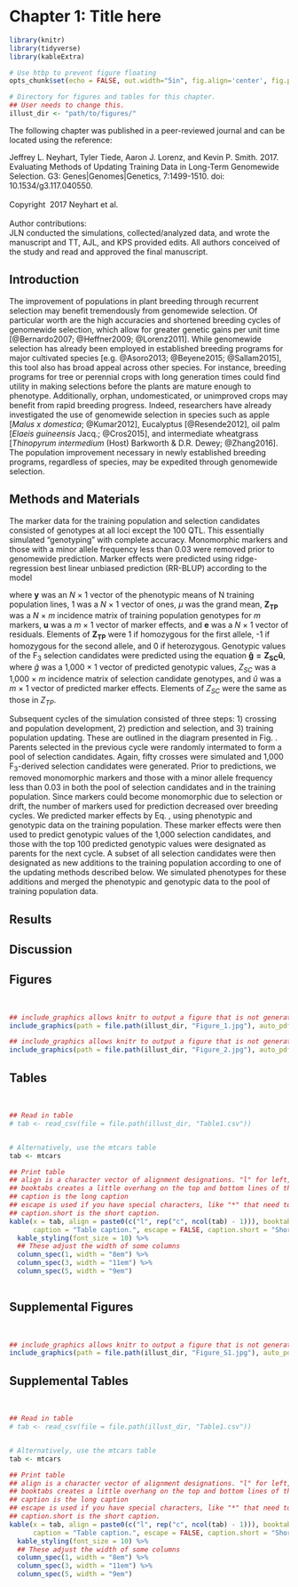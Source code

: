 # Chapter 1: Title here {#chapter1}

```r
library(knitr)
library(tidyverse) 
library(kableExtra) 

# Use htbp to prevent figure floating
opts_chunk$set(echo = FALSE, out.width="5in", fig.align='center', fig.pos = "htbp") 

# Directory for figures and tables for this chapter.
## User needs to change this.
illust_dir <- "path/to/figures/"

```

\newpage

<!-- Below is example content to include if this chapter was previously published. -->
<!-- You may comment (Ctrl + Shift + C) or delete it if unnecessary -->

\singlespace
\noindent
The following chapter was published in a peer-reviewed journal and can be located using the reference: \

\singlespace
\noindent
Jeffrey L. Neyhart, Tyler Tiede, Aaron J. Lorenz, and Kevin P. Smith. 2017. Evaluating Methods of Updating Training Data in Long-Term Genomewide Selection. G3: Genes|Genomes|Genetics, 7:1499-1510. doi: 10.1534/g3.117.040550. \ 
\
\
Copyright \textcopyright \ 2017 Neyhart et al.
\
\
Author contributions:  
JLN conducted the simulations, collected/analyzed data, and wrote the manuscript and TT, AJL, and KPS provided edits. All authors conceived of the study and read and approved the final manuscript.


<!-- End of example -->


\doublespace

\newpage


## Introduction

<!-- Sample paragraph. -->

The improvement of populations in plant breeding through recurrent selection may benefit tremendously from genomewide selection. Of particular worth are the high accuracies and shortened breeding cycles of genomewide selection, which allow for greater genetic gains per unit time [@Bernardo2007; @Heffner2009; @Lorenz2011]. While genomewide selection has already been employed in established breeding programs for major cultivated species [e.g. @Asoro2013; @Beyene2015; @Sallam2015], this tool also has broad appeal across other species. For instance, breeding programs for tree or perennial crops with long generation times could find utility in making selections before the plants are mature enough to phenotype. Additionally, orphan, undomesticated, or unimproved crops may benefit from rapid breeding progress. Indeed, researchers have already investigated the use of genomewide selection in species such as apple [*Malus x domestica*; @Kumar2012], Eucalyptus [@Resende2012], oil palm [*Elaeis guineensis* Jacq.; @Cros2015], and intermediate wheatgrass [*Thinopyrum intermedium* (Host) Barkworth & D.R. Dewey; @Zhang2016]. The population improvement necessary in newly established breeding programs, regardless of species, may be expedited through genomewide selection.


## Methods and Materials

<!-- Example paragraph with an equation that is numbered so it can be referenced within the text. -->

The marker data for the training population and selection candidates consisted of genotypes at all loci except the 100 QTL. This essentially simulated “genotyping” with complete accuracy. Monomorphic markers and those with a minor allele frequency less than 0.03 were removed prior to genomewide prediction. Marker effects were predicted using ridge-regression best linear unbiased prediction (RR-BLUP) according to the model
\begin{equation}
  \label{eq:I1}
  \mathbf{y = 1\mu + Z_{TP} u + e},
\end{equation}


<!-- "\noindent" prevents indents when a new paragraph is made. -->

\noindent
where $\mathbf{y}$ was an *N* × 1 vector of the phenotypic means of N training population lines, 1 was a *N* × 1 vector of ones, $\mu$ was the grand mean, $\mathbf{Z_{TP}}$ was a *N* × *m* incidence matrix of training population genotypes for *m* markers, $\mathbf{u}$ was a *m* × 1 vector of marker effects, and $\mathbf{e}$ was a *N* × 1 vector of residuals. Elements of $\mathbf{Z_{TP}}$ were 1 if homozygous for the first allele, -1 if homozygous for the second allele, and 0 if heterozygous. Genotypic values of the F~3~ selection candidates were predicted using the equation $\mathbf{\hat{g} = Z_{SC}\hat{u}}$, where $\hat{g}$ was a 1,000 × 1 vector of predicted genotypic values, $Z_{SC}$ was a 1,000 × *m* incidence matrix of selection candidate genotypes, and $\hat{u}$ was a *m* × 1 vector of predicted marker effects. Elements of $Z_{SC}$ were the same as those in $Z_{TP}$.


<!-- Example paragraph with refernce to a figure and an equation. -->

Subsequent cycles of the simulation consisted of three steps: 1) crossing and population development, 2) prediction and selection, and 3) training population updating. These are outlined in the diagram presented in Fig. \ref{fig:fig12}. Parents selected in the previous cycle were randomly intermated to form a pool of selection candidates. Again, fifty crosses were simulated and 1,000 F~3~-derived selection candidates were generated. Prior to predictions, we removed monomorphic markers and those with a minor allele frequency less than 0.03 in both the pool of selection candidates and in the training population. Since markers could become monomorphic due to selection or drift, the number of markers used for prediction decreased over breeding cycles. We predicted marker effects by Eq. \ref{eq:I1}, using phenotypic and genotypic data on the training population. These marker effects were then used to predict genotypic values of the 1,000 selection candidates, and those with the top 100 predicted genotypic values were designated as parents for the next cycle. A subset of all selection candidates were then designated as new additions to the training population according to one of the updating methods described below. We simulated phenotypes for these additions and merged the phenotypic and genotypic data to the pool of training population data.


## Results



## Discussion





## Figures

<!-- According to the formatting guidelines, figure captions can be single spaced. -->

\singlespace

<!-- Use "&nbsp;" to skip a line -->

&nbsp;

<!-- An example of including a figure. -->
<!-- {r fig11} means the figure is given the name "fig11," which can be referenced in the text. -->
<!-- fig.cap is the full-length caption -->
<!-- fig.scap is the short version of the caption. This will appear in the list of figures/tables. -->

```r

## include_graphics allows knitr to output a figure that is not generated by R.
include_graphics(path = file.path(illust_dir, "Figure_1.jpg"), auto_pdf = TRUE)
```


\newpage



```r

## include_graphics allows knitr to output a figure that is not generated by R.
include_graphics(path = file.path(illust_dir, "Figure_2.jpg"), auto_pdf = TRUE)
```





## Tables

&nbsp;



<!-- An example of including a figure. -->
<!-- {r tab31} means the figure is given the name "tab31," which can be referenced in the text. -->
<!-- Table captions (long and short) are arguments in kable -->

```r

## Read in table
# tab <- read_csv(file = file.path(illust_dir, "Table1.csv"))


# Alternatively, use the mtcars table
tab <- mtcars

## Print table
## align is a character vector of alignment designations. "l" for left, "c" for center, "r" for right.
## booktabs creates a little overhang on the top and bottom lines of the table.
## caption is the long caption
## escape is used if you have special characters, like "*" that need to be escaped (using "//")
## caption.short is the short caption.
kable(x = tab, align = paste0(c("l", rep("c", ncol(tab) - 1))), booktabs = T, longtable = TRUE,
      caption = "Table caption.", escape = FALSE, caption.short = "Short table caption.") %>%
  kable_styling(font_size = 10) %>%
  ## These adjust the width of some columns
  column_spec(1, width = "8em") %>%
  column_spec(3, width = "11em") %>%
  column_spec(5, width = "9em") 
  
```








## Supplemental Figures



&nbsp;


<!-- An example of including a supplemental figure -->
<!-- The rules are the same as for regular figures. -->

```r

## include_graphics allows knitr to output a figure that is not generated by R.
include_graphics(path = file.path(illust_dir, "Figure_S1.jpg"), auto_pdf = TRUE)
```




## Supplemental Tables

&nbsp;

<!-- An example of including a supplemental table -->
<!-- The rules are the same as for regular tables -->


```r

## Read in table
# tab <- read_csv(file = file.path(illust_dir, "Table1.csv"))


# Alternatively, use the mtcars table
tab <- mtcars

## Print table
## align is a character vector of alignment designations. "l" for left, "c" for center, "r" for right.
## booktabs creates a little overhang on the top and bottom lines of the table.
## caption is the long caption
## escape is used if you have special characters, like "*" that need to be escaped (using "//")
## caption.short is the short caption.
kable(x = tab, align = paste0(c("l", rep("c", ncol(tab) - 1))), booktabs = T, longtable = TRUE,
      caption = "Table caption.", escape = FALSE, caption.short = "Short table caption.") %>%
  kable_styling(font_size = 10) %>%
  ## These adjust the width of some columns
  column_spec(1, width = "8em") %>%
  column_spec(3, width = "11em") %>%
  column_spec(5, width = "9em") 


```







